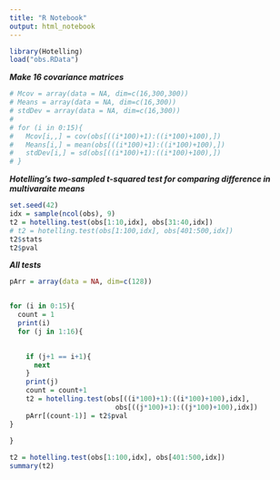 ```yaml
---
title: "R Notebook"
output: html_notebook
---
```



```r
library(Hotelling)
load("obs.RData")
```
***Make 16 covariance matrices***
```r
# Mcov = array(data = NA, dim=c(16,300,300))
# Means = array(data = NA, dim=c(16,300))
# stdDev = array(data = NA, dim=c(16,300))
# 
# for (i in 0:15){
#   Mcov[i,,] = cov(obs[((i*100)+1):((i*100)+100),])
#   Means[i,] = mean(obs[((i*100)+1):((i*100)+100),])
#   stdDev[i,] = sd(obs[((i*100)+1):((i*100)+100),])
# }
```

***Hotelling's two-sampled t-squared test for comparing difference in multivaraite means***
```r
set.seed(42)
idx = sample(ncol(obs), 9)
t2 = hotelling.test(obs[1:10,idx], obs[31:40,idx])
# t2 = hotelling.test(obs[1:100,idx], obs[401:500,idx])
t2$stats
t2$pval
```
***All tests***
```r
pArr = array(data = NA, dim=c(128))


for (i in 0:15){
  count = 1
  print(i)
  for (j in 1:16){

    
    if (j+1 == i+1){
      next
    }
    print(j)
    count = count+1
    t2 = hotelling.test(obs[((i*100)+1):((i*100)+100),idx],
                          obs[((j*100)+1):((j*100)+100),idx])
    pArr[(count-1)] = t2$pval
}
  
}

t2 = hotelling.test(obs[1:100,idx], obs[401:500,idx])
summary(t2)

```

